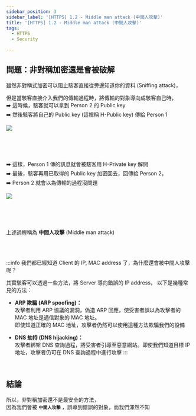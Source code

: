 ```yaml
---
sidebar_position: 3
sidebar_label: '[HTTPS] 1.2 - Middle man attack (中間人攻擊)'
title: '[HTTPS] 1.2 - Middle man attack (中間人攻擊)'
tags:
  - HTTPS
  - Security

---
```




## 問題：非對稱加密還是會被破解

雖然非對稱式加密可以阻止駭客直接從旁邊知道你的資料 (Sniffing attack)，<br />

但是當駭客直接介入我們的傳輸過程時，將傳輸的對象導向成駭客自己時，<br />
:arrow_right: 這時候，駭客就可以拿到 Person 2 的 Public key <br />
:arrow_right: 然後駭客將自己的 Public key (這裡稱 H-Public key) 傳給 Person 1 <br />

<img src="/img/middle-man-stealing-key.png" />

<br /><br /><br />

:arrow_right: 這樣，Person 1 傳的訊息就會被駭客用 H-Private key 解開 <br />
:arrow_right: 最後，駭客再用已取得的 Public key 加密回去，回傳給 Person 2， <br />
:arrow_right: Person 2 就會以為傳輸的過程沒問題

<img src="/img/middle-man-attack.png" />

<br /><br /><br />


上述過程稱為 **中間人攻擊** (Middle man attack)


<br /><br />

:::info 我們都已經知道 Client 的 IP, MAC address 了，為什麼還會被中間人攻擊呢？

其實駭客可以透過一些方法，將 Server 導向錯誤的 IP address，
以下是幾種常見的方法：

- **ARP 欺騙 (ARP spoofing)：** <br />
	攻擊者利用 ARP 協議的漏洞，偽造 ARP 回應，使受害者誤以為攻擊者的 MAC 地址是通信對象的 MAC 地址。 <br />
  即使知道正確的 MAC 地址，攻擊者仍然可以使用這種方法欺騙我們的設備

- **DNS 劫持 (DNS hijacking)：** <br />
	攻擊者綁架 DNS 查詢過程，將受害者引導至惡意網站。即使我們知道目標 IP 地址，攻擊者仍可在 DNS 查詢過程中進行攻擊
:::



<br />

## 結論

所以，非對稱加密還不是最安全的方法，<br />
因為我們會被 **`中間人攻擊`** ，誤導到錯誤的對象，而我們渾然不知